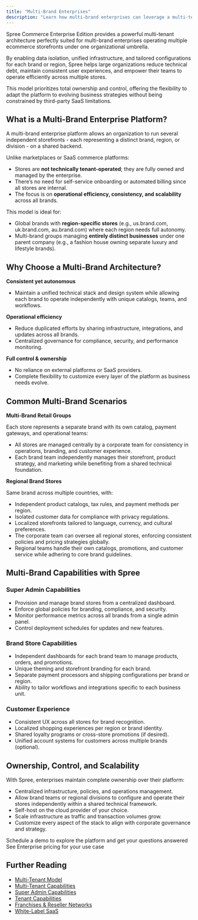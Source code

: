 ```yaml
---
title: "Multi-Brand Enterprises"
description: "Learn how multi-brand enterprises can leverage a multi-tenant architecture."
---
```


Spree Commerce Enterprise Edition provides a powerful multi-tenant architecture perfectly suited for multi-brand enterprises operating multiple ecommerce storefronts under one organizational umbrella.

By enabling data isolation, unified infrastructure, and tailored configurations for each brand or region, Spree helps large organizations reduce technical debt, maintain consistent user experiences, and empower their teams to operate efficiently across multiple stores.

This model prioritizes total ownership and control, offering the flexibility to adapt the platform to evolving business strategies without being constrained by third-party SaaS limitations.

## What is a Multi-Brand Enterprise Platform?

A multi-brand enterprise platform allows an organization to run several independent storefronts - each representing a distinct brand, region, or division - on a shared backend.

Unlike marketplaces or SaaS commerce platforms:

- Stores are **not technically tenant-operated**; they are fully owned and managed by the enterprise.
- There’s no need for self-service onboarding or automated billing since all stores are internal.
- The focus is on **operational efficiency, consistency, and scalability** across all brands.

This model is ideal for:

- Global brands with **region-specific stores** (e.g., us.brand.com, uk.brand.com, au.brand.com) where each region needs full autonomy.
- Multi-brand groups managing **entirely distinct businesses** under one parent company (e.g., a fashion house owning separate luxury and lifestyle brands).

## Why Choose a Multi-Brand Architecture?

**Consistent yet autonomous**

- Maintain a unified technical stack and design system while allowing each brand to operate independently with unique catalogs, teams, and workflows.

**Operational efficiency**

- Reduce duplicated efforts by sharing infrastructure, integrations, and updates across all brands.
- Centralized governance for compliance, security, and performance monitoring.

**Full control & ownership**

- No reliance on external platforms or SaaS providers.
- Complete flexibility to customize every layer of the platform as business needs evolve.

## Common Multi-Brand Scenarios

**Multi-Brand Retail Groups**

Each store represents a separate brand with its own catalog, payment gateways, and operational teams: 

- All stores are managed centrally by a corporate team for consistency in operations, branding, and customer experience.
- Each brand team independently manages their storefront, product strategy, and marketing while benefiting from a shared technical foundation.

**Regional Brand Stores**

Same brand across multiple countries, with:

- Independent product catalogs, tax rules, and payment methods per region.
- Isolated customer data for compliance with privacy regulations.
- Localized storefronts tailored to language, currency, and cultural preferences.
- The corporate team can oversee all regional stores, enforcing consistent policies and pricing strategies globally.
- Regional teams handle their own catalogs, promotions, and customer service while adhering to core brand guidelines.

## Multi-Brand Capabilities with Spree

### Super Admin Capabilities

- Provision and manage brand stores from a centralized dashboard.
- Enforce global policies for branding, compliance, and security.
- Monitor performance metrics across all brands from a single admin panel.
- Control deployment schedules for updates and new features.

### Brand Store Capabilities

- Independent dashboards for each brand team to manage products, orders, and promotions.
- Unique theming and storefront branding for each brand.
- Separate payment processors and shipping configurations per brand or region.
- Ability to tailor workflows and integrations specific to each business unit.

### Customer Experience

- Consistent UX across all stores for brand recognition.
- Localized shopping experiences per region or brand identity.
- Shared loyalty programs or cross-store promotions (if desired).
- Unified account systems for customers across multiple brands (optional).

## Ownership, Control, and Scalability

With Spree, enterprises maintain complete ownership over their platform:

- Centralized infrastructure, policies, and operations management.
- Allow brand teams or regional divisions to configure and operate their stores independently within a shared technical framework.
- Self-host on the cloud provider of your choice.
- Scale infrastructure as traffic and transaction volumes grow.
- Customize every aspect of the stack to align with corporate governance and strategy.

<Columns cols={2}>
  <Card title="Book a Demo" icon="eye" href="https://getvendo.com/book-a-demo/" cta="Click here">
    Schedule a demo to explore the platform and get your questions answered
  </Card>
  <Card title="Ask for Pricing" icon="dollar-sign" href="https://spreecommerce.org/get-started/" cta="Click here">
    See Enterprise pricing for your use case
  </Card>
</Columns>

## Further Reading

- [<u>Multi-Tenant Model</u>](https://spreecommerce.org/docs/use-case/multi-tenant-platform/multi-tenant-model)
- [<u>Multi-Tenant Capabilities</u>](https://spreecommerce.org/docs/use-case/multi-tenant-platform/multi-tenant-capabilities)
- [<u>Super Admin Capabilities</u>](https://spreecommerce.org/docs/use-case/multi-tenant-platform/super-admin-capabilities)
- [<u>Tenant Capabilities</u>](https://spreecommerce.org/docs/use-case/multi-tenant-platform/tenant-capabilities)
- [<u>Franchises & Reseller Networks</u>](https://spreecommerce.org/docs/use-case/multi-tenant-platform/franchises-and-reseller-networks)
- [<u>White-Label SaaS</u>](https://spreecommerce.org/docs/use-case/multi-tenant-platform/white-label-saas)